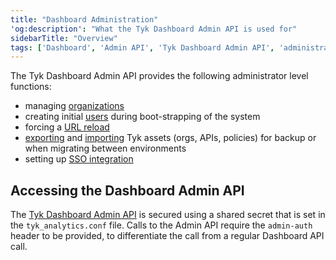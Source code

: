 ```yaml
---
title: "Dashboard Administration"
'og:description': "What the Tyk Dashboard Admin API is used for"
sidebarTitle: "Overview"
tags: ['Dashboard', 'Admin API', 'Tyk Dashboard Admin API', 'administration', 'admin']
---
```


The Tyk Dashboard Admin API provides the following administrator level functions:
 - managing [organizations](/basic-config-and-security/security/dashboard/organisations)
 - creating initial [users](/tyk-apis/tyk-dashboard-admin-api/users) during boot-strapping of the system
 - forcing a [URL reload](/tyk-apis/tyk-dashboard-api/dashboard-url-reload)
 - [exporting](/tyk-apis/tyk-dashboard-admin-api/export) and [importing](/tyk-apis/tyk-dashboard-admin-api/import) Tyk assets (orgs, APIs, policies) for backup or when migrating between environments
 - setting up [SSO integration](/tyk-apis/tyk-dashboard-admin-api/sso)

## Accessing the Dashboard Admin API
The [Tyk Dashboard Admin API](/dashboard-admin-api) is secured using a shared secret that is set in the `tyk_analytics.conf` file. Calls to the Admin API require the `admin-auth` header to be provided, to differentiate the call from a regular Dashboard API call.

